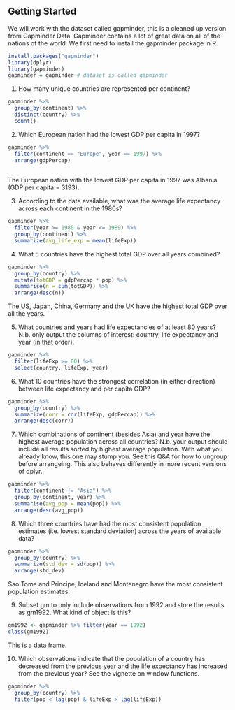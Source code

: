 

## Getting Started
We will work with the dataset called gapminder, this is a cleaned up version from Gapminder Data. Gapminder contains a lot of great data on all of the nations of the world. We first need to install the gapminder package in R.
```r
install.packages("gapminder")
library(dplyr)
library(gapminder)
gapminder = gapminder # dataset is called gapminder
```

1. How many unique countries are represented per continent?
```r
gapminder %>% 
  group_by(continent) %>%
  distinct(country) %>%
  count()
```


2. Which European nation had the lowest GDP per capita in 1997?
```r
gapminder %>%
  filter(continent == "Europe", year == 1997) %>%
  arrange(gdpPercap)
  
```
The European nation with the lowest GDP per capita in 1997 was Albania (GDP per capita = 3193).

3. According to the data available, what was the average life expectancy across each continent in the 1980s?
```r
gapminder %>%
  filter(year >= 1980 & year <= 1989) %>% 
  group_by(continent) %>%
  summarize(avg_life_exp = mean(lifeExp))

```


4. What 5 countries have the highest total GDP over all years combined?
```r
gapminder %>% 
  group_by(country) %>%
  mutate(totGDP = gdpPercap * pop) %>%
  summarise(n = sum(totGDP)) %>%
  arrange(desc(n))
```
The US, Japan, China, Germany and the UK have the highest total GDP over all the years.

5. What countries and years had life expectancies of at least 80 years? N.b. only output the columns of interest: country, life expectancy and year (in that order).
```r
gapminder %>%
  filter(lifeExp >= 80) %>%
  select(country, lifeExp, year)
```


6. What 10 countries have the strongest correlation (in either direction) between life expectancy and per capita GDP?
```r
gapminder %>% 
  group_by(country) %>%
  summarize(corr = cor(lifeExp, gdpPercap)) %>%
  arrange(desc(corr))

```


7.  Which combinations of continent (besides Asia) and year have the highest average population across all countries? N.b. your output should include all results sorted by highest average population. With what you already know, this one may stump you. See this Q&A for how to ungroup before arrangeing. This also behaves differently in more recent versions of dplyr.
```r
gapminder %>% 
  filter(continent != "Asia") %>%
  group_by(continent, year) %>%
  summarise(avg_pop = mean(pop)) %>%
  arrange(desc(avg_pop))
```


8.  Which three countries have had the most consistent population estimates (i.e. lowest standard deviation) across the years of available data?
```r
gapminder %>%
  group_by(country) %>%
  summarize(std_dev = sd(pop)) %>%
  arrange(std_dev)

```
Sao Tome and Principe, Iceland and Montenegro have the most consistent population estimates.

9.  Subset gm to only include observations from 1992 and store the results as gm1992. What kind of object is this?
```r
gm1992 <- gapminder %>% filter(year == 1992)
class(gm1992)
```
This is a data frame.

10.  Which observations indicate that the population of a country has decreased from the previous year and the life expectancy has increased from the previous year? See the vignette on window functions.
```r
gapminder %>%
  group_by(country) %>%
  filter(pop < lag(pop) & lifeExp > lag(lifeExp))
```
